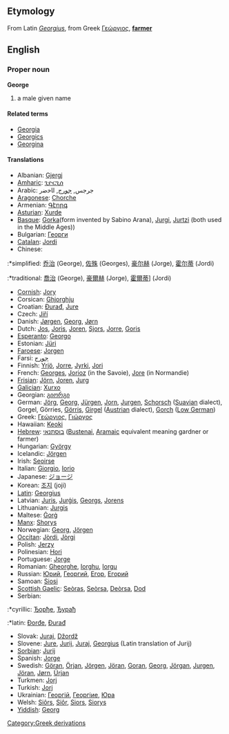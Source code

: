 ==Etymology==
From Latin ''[[Georgius]]'', from Greek [[Γεώργιος]], '''[[farmer]]'''

==English==
===Proper noun===
'''George'''

# a male given name

====Related terms====
*[[Georgia]]
*[[Georgics]]
*[[Georgina]]

====Translations====
*Albanian: [[Gjergj]]
*[[Amharic]]: [[ጊዮርጊሰ]]
*Arabic: جرجس, [[ﺟﻮﺭﺝ]], ﺍﺎﺧﺿﺭ
*[[Aragonese]]: [[Chorche]]
*Armenian: [[Գէորգ]]
*[[Asturian]]: [[Xurde]]
*[[Basque]]: [[Gorka]](form invented by Sabino Arana), [[Jurgi]], [[Jurtzi]] (both used in the Middle Ages))
*Bulgarian: [[Георги]]
*[[Catalan]]: [[Jordi]]
*Chinese:
:*simplified: [[乔治]] (George), [[佐殊]] (Georges), [[豪尔赫]] (Jorge), [[霍尔蒂]] (Jordi)
:*traditional: [[喬治]] (George), [[豪爾赫]] (Jorge), [[霍爾蒂]]] (Jordi)
*[[Cornish]]: [[Jory]]
*Corsican: [[Ghjorghju]]
*Croatian: [[Đurađ]], [[Jure]]
*Czech: [[Jiří]]
*Danish: [[Jørgen]], [[Georg]], [[Jørn]]
*Dutch: [[Jos]], [[Joris]], [[Joren]], [[Sjors]], [[Jorre]], [[Goris]]
*[[Esperanto]]: [[Georgo]]
*Estonian: [[Jüri]]
*[[Faroese]]: [[Jorgen]]
*Farsi: [[ﺟﻮﺭﺝ]]
*Finnish: [[Yrjö]], [[Jorre]], [[Jyrki]], [[Jori]]
*French: [[Georges]], [[Jorioz]] (in the Savoie), [[Jore]] (in Normandie)
*[[Frisian]]: [[Jörn]], [[Joren]], [[Jurg]]
*[[Galician]]: [[Xurxo]]
*Georgian: [[გიორგი]]
*German: [[Jörg]], [[Georg]], [[Jürgen]], [[Jorn]], [[Jurgen]], [[Schorsch]] ([[Suavian]] dialect), Gorgel, Görries, [[Görris]], [[Girgel]] ([[Austrian]] dialect), [[Gorch]] ([[Low German]])
*Greek: [[Γεώργιος]], [[Γιώργος]]
*Hawaiian: [[Keoki]]
*[[Hebrew]]: [[בוסתנאי]] ([[Bustenai]], [[Aramaic]] equivalent meaning gardner or farmer)
*Hungarian: [[György]]
*Icelandic: [[Jörgen]]
*Irish: [[Seoirse]]
*Italian: [[Giorgio]], [[Iorio]]
*Japanese: [[ジョージ]]
*Korean: [[조지]] (joji)
*[[Latin]]: [[Georgius]]
*Latvian: [[Juris]], [[Jurģis]], [[Georgs]], [[Jorens]]
*Lithuanian: [[Jurgis]]
*Maltese: [[Ġorġ]]
*[[Manx]]: [[Shorys]]
*Norwegian: [[Georg]], [[Jörgen]]
*[[Occitan]]: [[Jòrdi]], [[Jòrgi]]
*Polish: [[Jerzy]]
*Polinesian: [[Hori]]
*Portuguese: [[Jorge]]
*Romanian: [[Gheorghe]], [[Iorghu]], [[Iorgu]]
*Russian: [[Юрий]], [[Георгий]], [[Егор]], [[Егорий]]
*Samoan: [[Siosi]]
*[[Scottish Gaelic]]: [[Seòras]], [[Seòrsa]], [[Deòrsa]], [[Dod]]
*Serbian:
:*cyrillic: [[Ђорђе]], [[Ђурађ]]
:*latin: [[Đorđe]], [[Đurađ]]
*Slovak: [[Juraj]], [[Džordž]]
*Slovene: [[Jure]], [[Jurij]], [[Juraj]], [[Georgius]] (Latin translation of Jurij)
*[[Sorbian]]: [[Jurij]]
*Spanish: [[Jorge]]
*Swedish: [[Göran]], [[Örjan]], [[Jörgen]], [[Jöran]], [[Goran]], [[Georg]], [[Jörgan]], [[Jurgen]], [[Jöran]], [[Jørn]], [[Ürjan]]
*Turkmen: [[Jorj]]
*Turkish: [[Jorj]]
*Ukrainian: [[Георгій]], [[Георгіие]], [[Юра]]
*Welsh: [[Siôrs]], [[Siôr]], [[Siors]], [[Siorys]]
*[[Yiddish]]: [[Georg]]
[[Category:Greek derivations]]